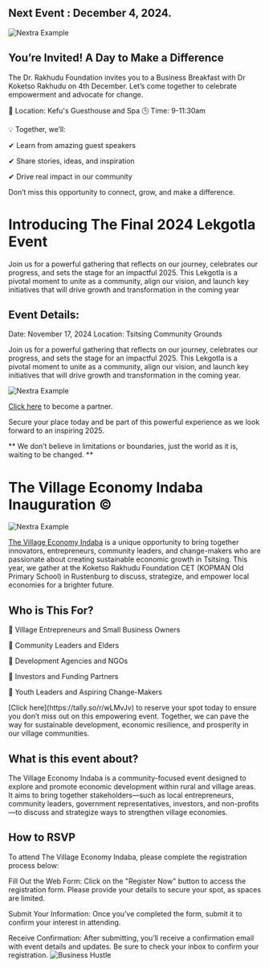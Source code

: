 
## Next Event : December 4, 2024. 


<Bleed>![Nextra Example](../public/cape-town-business-breakfast.png)</Bleed>

## You’re Invited! A Day to Make a Difference

The Dr. Rakhudu Foundation invites you to a Business Breakfast with Dr Koketso Rakhudu on 4th December. Let’s come together to celebrate empowerment and advocate for change.

📍 Location: Kefu's Guesthouse and Spa
🕒 Time: 9-11:30am

💡 Together, we’ll:

  ✔ Learn from amazing guest speakers

  ✔ Share stories, ideas, and inspiration

  ✔ Drive real impact in our community


Don’t miss this opportunity to connect, grow, and make a difference.

##


# Introducing The Final 2024 Lekgotla Event 

Join us for a powerful gathering that reflects on our journey, celebrates our progress, and sets the stage for an impactful 2025. This Lekgotla is a pivotal moment to unite as a community, align our vision, and launch key initiatives that will drive growth and transformation in the coming year

## Event Details:

Date: November 17, 2024
Location: Tsitsing Community Grounds

Join us for a powerful gathering that reflects on our journey, celebrates our progress, and sets the stage for an impactful 2025. This Lekgotla is a pivotal moment to unite as a community, align our vision, and launch key initiatives that will drive growth and transformation in the coming year.

<Bleed>![Nextra Example](../public/business-hustle-website-artwork.png)</Bleed>

[Click here](https://tally.so/r/wo0DEb) to become a partner.

Secure your place today and be part of this powerful experience as we look forward to an inspiring 2025.

<Bleed>
  <div style={{ border: '1px solid #888', padding: '4rem 2.5rem', textAlign: 'center' }}>
   ** We don’t believe in limitations or boundaries, just the world as it is, waiting to be changed. **

  </div>
</Bleed>

# The Village Economy Indaba Inauguration ©

<Bleed>![Nextra Example](../public/village_Indaba.gif)</Bleed>


[The Village Economy Indaba](https://www.thevillageeconomyindaba.com/) is a unique opportunity to bring together innovators, entrepreneurs, community leaders, and change-makers who are passionate about creating sustainable economic growth in Tsitsing. This year, we gather at the Koketso Rakhudu Foundation CET (KOPMAN Old Primary School) in Rustenburg to discuss, strategize, and empower local economies for a brighter future.



## Who is This For?

🌟 Village Entrepreneurs and Small Business Owners

🌟 Community Leaders and Elders

🌟 Development Agencies and NGOs

🌟 Investors and Funding Partners

🌟 Youth Leaders and Aspiring Change-Makers

<Callout>
[Click here](https://tally.so/r/wLMvJv) to reserve your spot today to ensure you don’t miss out on this empowering event. Together, we can pave the way for sustainable development, economic resilience, and prosperity in our village communities.
</Callout>


## What is this event about?

The Village Economy Indaba is a community-focused event designed to explore and promote economic development within rural and village areas. It aims to bring together stakeholders—such as local entrepreneurs, community leaders, government representatives, investors, and non-profits—to discuss and strategize ways to strengthen village economies.

## How to RSVP

To attend The Village Economy Indaba, please complete the registration process below:

Fill Out the Web Form:
Click on the "Register Now" button to access the registration form. Please provide your details to secure your spot, as spaces are limited.

Submit Your Information:
Once you’ve completed the form, submit it to confirm your interest in attending.

Receive Confirmation:
After submitting, you’ll receive a confirmation email with event details and updates. Be sure to check your inbox to confirm your registration. ![Business Hustle](https://img.shields.io/badge/Business-Hustle-blue)




